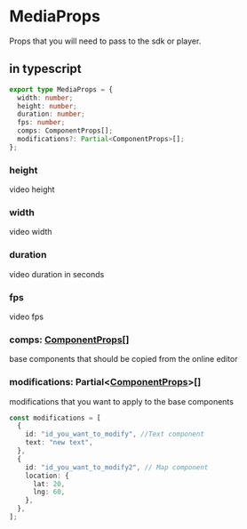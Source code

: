# MediaProps

Props that you will need to pass to the sdk or player.

## in typescript

```ts
export type MediaProps = {
  width: number;
  height: number;
  duration: number;
  fps: number;
  comps: ComponentProps[];
  modifications?: Partial<ComponentProps>[];
};
```

### height

video height

### width

video width

### duration

video duration in seconds

### fps

video fps

### comps: [ComponentProps](/docs/types/component-props)[]

base components that should be copied from the online editor

### modifications: Partial&lt;[ComponentProps](/docs/types/component-props)&gt;[]

modifications that you want to apply to the base components

```ts
const modifications = [
  {
    id: "id_you_want_to_modify", //Text component
    text: "new text",
  },
  {
    id: "id_you_want_to_modify2", // Map component
    location: {
      lat: 20,
      lng: 60,
    },
  },
];
```
